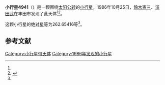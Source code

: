 {{Infobox planet
| bgcolour = #FFFFC0
| name = 4941 Yahagi
| symbol = 
| image = 
| caption = 
| discovery = yes
| discovery_ref = 
| discoverer = [[鈴木憲三|鈴木憲三]]、[[浦田武|浦田武]]
| discovery_site = [[丰田市|丰田市]] 
| discovered = 1986年10月25日
| designations = yes
| mp_name = 
| named_after = 
| alt_names = 1986 UA/ 1969 TR5 / 1975 VW1
| mp_category = [[主带小行星|主带小行星]]
| orbit_ref = <ref name="a">[http://ssd.jpl.nasa.gov/sbdb.cgi?sstr=4941 4941 Yahagi] {{Wayback|url=http://ssd.jpl.nasa.gov/sbdb.cgi?sstr=4941 |date=20201128143754 }}，小行星數據庫瀏覽器（JPL Small-Body Database Browser）－[[美国国家航空航天局|美国国家航空航天局]]喷气推进实验室</ref>
| epoch = 2456400.5 (2013年4月18日更新)
| aphelion = {{convert|3.7502580|AU|km|3|abbr=on|lk=out}}
| perihelion = {{convert|2.6236056|AU|km|3|abbr=on}}
| semimajor = {{convert|3.1869318|AU|km|3|abbr=on}}
| eccentricity = 0.1767613
| period = 2078.057617 [[日|日]]<br />5.69[[儒略年|儒略年]]
| avg_speed = 
| inclination = 1.87167
| asc_node = 129.76618
| mean_anomaly = 
| arg_peri = 262.65416
| satellites = 
| physical_characteristics = yes
| dimensions = 
| mass = 
| density = 
| surface_grav = 
| escape_velocity = 
| sidereal_day = 
| axial_tilt = 
| pole_ecliptic_lat = 
| pole_ecliptic_lon = 
| albedo = 
| temperatures= 
| temp_name1 = 
| mean_temp_1 = 
| max_temp_1 = 
| temp_name2 = 
| max_temp_2 = 
| spectral_type = 
| abs_magnitude = 262.65416
}}

'''小行星4941'''（{{lang-en|4941 Yahagi}}）是一颗围绕[[太阳|太阳]][[公转|公转]]的[[小行星|小行星]]。1986年10月25日，[[鈴木憲三|鈴木憲三]]、[[浦田武|浦田武]]在丰田市发现了此天体<ref name="a" /><ref>{{cite news|title=小行星列表|url=http://cfa-www.harvard.edu/iau/lists/NumberedMPs.txt|accessdate=2013-07-08|newspaper=哈佛大学|archive-date=2008-05-17|archive-url=https://web.archive.org/web/20080517010638/http://cfa-www.harvard.edu/iau/lists/NumberedMPs.txt|dead-url=no}}</ref>。

这颗小行星的[[绝对星等|绝对星等]]为262.65416等<ref name="a" />。

==参考文献==
{{reflist}}
{{Minor Planet Number|[[小行星4940|小行星4940]]|[[小行星4942|小行星4942]]}}

{{小天体}}

[[Category:小行星带天体|Category:小行星带天体]]
[[Category:1986年发现的小行星|Category:1986年发现的小行星]]

{{asteroid-stub}}